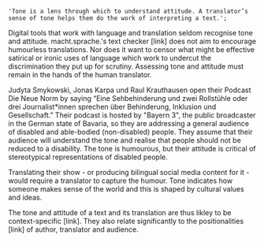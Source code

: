     'Tone is a lens through which to understand attitude. A translator’s sense of tone helps them do the work of interpreting a text.';

Digital tools that work with language and translation seldom recognise tone and attitude. macht.sprache.'s text checker [link] does not aim to encourage humourless translations. Nor does it want to censor what might be effective satirical or ironic uses of language which work to undercut the discrimination they put up for scrutiny. Assessing tone and attitude must remain in the hands of the human translator.

Judyta Smykowski, Jonas Karpa und Raul Krauthausen open their Podcast Die Neue Norm by saying “Eine Sehbehinderung und zwei Rollstühle oder drei Journalist\*innen sprechen über Behinderung, Inklusion und Gesellschaft.” Their podcast is hosted by "Bayern 3", the public broadcaster in the German state of Bavaria, so they are addressing a general audience of disabled and able-bodied (non-disabled) people. They assume that their audience will understand the tone and realise that people should not be reduced to a disability. The tone is humourous, but their attitude is critical of stereotypical representations of disabled people.

Translating their show - or producing bilingual social media content for it - would require a translator to capture the humour. Tone indicates how someone makes sense of the world and this is shaped by cultural values and ideas.

The tone and attitude of a text and its translation are thus likley to be context-specific [link]. They also relate significantly to the positionalities [link] of author, translator and audience.

<TermExampleContainer>
    <TermExample term="Behinderter" />
    <TermExample term="Krüppel" />
    <TermExample term="Crip" />
</TermExampleContainer>
